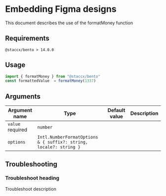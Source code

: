 
<Meta title="formatting/currency/README" />

# Embedding Figma designs

<Subtitle>
  This document describes the use of the formatMoney function
</Subtitle>

## Requirements

`@staccx/bento > 14.0.0`

## Usage

```js
import { formatMoney } from "@staccx/bento"
const formattedValue  = formatMoney(1337)
```

## Arguments

| Argument name                                      | Type           | Default value                  | Description                                            |
| ------------------------------------------------ | -------------- | ------------------------------ | ------------------------------------------------------ |
| `value` <Badge status="positive">required</Badge> | `number`      |                                |                                       |
| `options`  | `Intl.NumberFormatOptions & { suffix?: string, locale?: string }` |                                |                |

## Troubleshooting

### Troubleshoot heading

Troubleshoot description